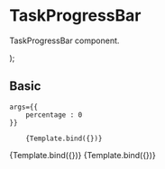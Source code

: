 
<Meta title="Components/Content/TaskProgressBar" component={TaskProgressBar} />

# TaskProgressBar

TaskProgressBar component.

<Props of={TaskProgressBar} />

  <TaskProgressBar percentage={args.percentage} text={args.text} />
);

## Basic
<Canvas>
  <Story 
    name="0% - NO TEXT"
     argTypes={{
      percentage: 
        { control: { type: 'number', min:0, max:100, step: 1 } } 
    }}
   
    args={{
        percentage : 0
    }}
     
  
   >
        {Template.bind({})}
  </Story>
  <Story 
    name="20%"
    argTypes={{
      percentage: 
        { control: { type: 'number', min:0, max:100, step: 1 } } 
    }}
    args={{
        percentage : 20,
        text : "1h"
    }}
    controls={{
        percentage: { type: 'range', min: 0, max: 100 }
    }}
   >
        {Template.bind({})}
  </Story>
  <Story 
    name="50%"
    argTypes={{
      percentage: 
        { control: { type: 'number', min:0, max:100, step: 1 } } 
    }}
    args={{
        percentage : 50,
        text : "HALFWAY THERE!"
    }}
    controls={{
        percentage: { type: 'range', min: 0, max: 100 }
    }}
   >
        {Template.bind({})}
  </Story>
</Canvas>

<ArgsTable story="Basic" />
